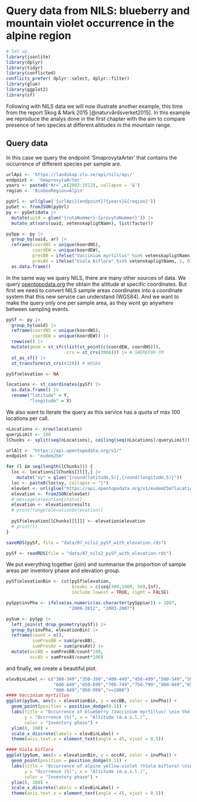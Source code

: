 # Query data from NILS: blueberry and mountain violet occurrence in the alpine region

```r

# Set up
library(jsonlite)
library(dplyr)
library(tidyr)
library(conflicted)
conflicts_prefer( dplyr::select, dplyr::filter)
library(glue)
library(ggplot2)
library(sf)
```

Following with NILS data we will now illustrate another example, this time from the report Skog & Mark 2015 [@naturvårdsverket2015]. In this example we reproduce the analys done in the first chapter with the aim to compare presence of two species at different altitudes in the mountain range.

## Query data

In this case we query the endpoint 'SmaprovytaArter' that contains the occurrence of different species per sample are.

```r
urlApi <- 'https://landskap.slu.se/api/nils/api/'
endpoint <- 'SmaprovytaArter'
years <- paste0('Ar=',c(2003:2012), collapse = '&')
region <- 'BioGeoRegion=Alpin'

pyUrl <- url(glue('{urlApi}{endpoint}?{years}&{region}'))
pyGet <- fromJSON(pyUrl)
py <- pyGet$data |> 
  mutate(uuid = glue('{rutaNummer}-{provytaNummer}')) |> 
  mutate_at(vars(uuid, vetenskapligtNamn), list(factor))

pySpp <- py |> 
  group_by(uuid, ar) |> 
  reframe(coordNS = unique(koordNS),
          coordEW = unique(koordEW),
          presBB = ifelse("Vaccinium myrtillus" %in% vetenskapligtNamn, 1, 0),
          presAV = ifelse("Viola biflora" %in% vetenskapligtNamn, 1, 0)) |> 
  as.data.frame()
```

In the same way we query NILS, there are many other sources of data. We query [opentopodata.org](opentopodata.org) the obtain the altitude at specific coordinates. But first we need to convert NILS sample areas coordinates into a coordinate system that this new service can understand (WGS84). And we want to make the query only one per sample area, as they wont go anywhere between sampling events.

```r
pySf <- py |> 
  group_by(uuid) |> 
  reframe(coordNS = unique(koordNS),
          coordEW = unique(koordEW)) |>  
  rowwise() |> 
  mutate(geom = st_sfc(list(st_point(c(coordEW, coordNS))),
                       crs = st_crs(3006))) |> # SWEREF99 TM
  st_as_sf() |> 
  st_transform(st_crs(4326)) # WGS84

pySf$elevation <- NA

locations <- st_coordinates(pySf) |> 
  as.data.frame() |> 
  rename("latitude" = Y, 
         "longitude" = X)
```

We also want to iterate the query as this service has a quota of max 100 locations per call.

```r
nLocations <- nrow(locations)
queryLimit <- 100
lChunks <- split(seq(nLocations), ceiling(seq(nLocations)/queryLimit))

urlAlt <- "https://api.opentopodata.org/v1/"
endpoint <- "eudem25m"

for (l in seq(length(lChunks))) {
  loc <- locations[lChunks[[l]],] |> 
    mutate("xy" = glue("{round(latitude,5)},{round(longitude,5)}"))
  loc <- paste0(loc$xy, collapse = "|")  
  elevGet <- url(glue("https://api.opentopodata.org/v1/eudem25m?locations={loc}"))
  elevation <- fromJSON(elevGet)
  # message(elevation$status)
  elevation <- elevation$results
  # print(range(elevation$elevation))
  
  pySf$elevation[lChunks[[l]]] <- elevation$elevation
  # print(l)
}
```

```r
saveRDS(pySf, file = "data/07_nils2_pySf_with_elevation.rds")
```

```r
pySf <- readRDS(file = "data/07_nils2_pySf_with_elevation.rds")
```

We put everything together (join) and summarise the proportion of sample areas per inventory phase and elevation group.

```r
pySf$elevationBin <- cut(pySf$elevation, 
                         breaks = c(seq(300,1000, 50),Inf),
                         include.lowest = TRUE, right = FALSE)

pySpp$invPha <- ifelse(as.numeric(as.character(pySpp$ar)) > 2007, 
                        "2008-2012", "2003-2007")

pySum <- pySpp |> 
  left_join(st_drop_geometry(pySf)) |> 
  group_by(invPha, elevationBin) |> 
  reframe(count = n(),
          sumPresBB = sum(presBB),
          sumPresAV = sum(presAV)) |> 
  mutate(occBB = sumPresBB/count*100,
         occAV = sumPresAV/count*100)

```

and finally, we create a beautiful plot.

```r
elevBinLabel <- c("300-349","350-399","400-449","450-499","500-549","550-599",
                  "600-649","650-699","700-749","750-799","800-849","850-899",
                  "900-949","950-999",">=1000")
#### Vaccinium myrtillus
ggplot(pySum, aes(x = elevationBin, y = occBB, color = invPha)) +
  geom_point(position = position_dodge(0.1)) +
  labs(title = "Occurrence of blueberry (Vaccinium myrtillus) \nin the mountains",
       y = "Occrrence (%)", x = "Altitude (m.a.s.l.)", 
       color = "Inventory phase") +
  ylim(0, 100) +
  scale_x_discrete(labels = elevBinLabel) + 
  theme(axis.text.x = element_text(angle = 45, vjust = 0.5))

#### Viola biflora
ggplot(pySum, aes(x = elevationBin, y = occAV, color = invPha)) +
  geom_point(position = position_dodge(0.1)) +
  labs(title = 'Occurrence of alpine yellow-violet (Viola biflora) \nin the mountains', 
       y = "Occrrence (%)", x = "Altitude (m.a.s.l.)", 
       color = "Inventory phase") +
  ylim(0, 100) +
  scale_x_discrete(labels = elevBinLabel) + 
  theme(axis.text.x = element_text(angle = 45, vjust = 0.5))
```
